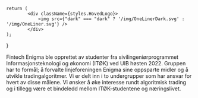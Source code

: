 
<!--- Lager en React Komponent for Logoen og bestemmer bildeegenskapene i ./css/omFE.modules.css filen --->
    return (
            <div className={styles.HovedLogo}>
                <img src={"dark" === "dark" ? '/img/OneLinerDark.svg' : '/img/OneLiner.svg'} />
            </div>
    );
}

<HovedLogo></HovedLogo>

Fintech Enigma ble opprettet av studenter fra sivilingeniørprogrammet Informasjonsteknologi og økonomi (ITØK) ved UIB høsten 2022. 
Gruppen har to formål; å forvalte linjeforeningen Enigma sine oppsparte midler og å utvikle tradingalgoritmer. Vi er delt inn i to undergrupper som har ansvar for hvert av disse målene. 
Vi ønsker å øke interesse rundt algoritmisk trading og i tillegg være et bindeledd mellom ITØK-studentene og næringslivet.
